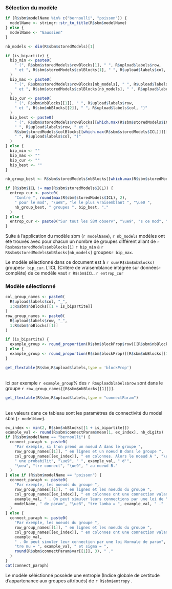 
### Sélection du modèle

```r
if (R$sbm$modelName %in% c("bernoulli", "poisson")) {
  modelName <- stringr::str_to_title(R$sbm$modelName)
} else {
  modelName <- "Gaussien"
}

nb_models <- dim(R$sbm$storedModels)[1]

if (is_bipartite) {
  bip_min <- paste0(
    " (", R$sbm$storedModels$rowBlocks[1], " ", R$upload$labels$row,
    " et ", R$sbm$storedModels$colBlocks[1], " ", R$upload$labels$col, ")"
  )
  bip_max <- paste0(
    " (", R$sbm$storedModels$rowBlocks[nb_models], " ", R$upload$labels$row,
    " et ", R$sbm$storedModels$colBlocks[nb_models], " ", R$upload$labels$col, ")"
  )
  bip_cur <- paste0(
    " (", R$sbm$nbBlocks[[1]], " ", R$upload$labels$row,
    " et ", R$sbm$nbBlocks[[2]], " ", R$upload$labels$col, ")"
  )
  bip_best <- paste0(
    " (", R$sbm$storedModels$rowBlocks[[which.max(R$sbm$storedModels$ICL)]][[1]],
    " ", R$upload$labels$row, " et ",
    R$sbm$storedModels$colBlocks[[which.max(R$sbm$storedModels$ICL)]][[1]],
    " ", R$upload$labels$col, ")"
  )
} else {
  bip_min <- ""
  bip_max <- ""
  bip_cur <- ""
  bip_best <- ""
}

nb_group_best <- R$sbm$storedModels$nbBlocks[[which.max(R$sbm$storedModels$ICL)]][[1]]

if (R$sbm$ICL != max(R$sbm$storedModels$ICL)) {
  entrop_cur <- paste0(
    "Contre ", round(max(R$sbm$storedModels$ICL), 2),
    " pour le mod", "\ue8", "le le plus vraisemblant ", "\ue0 ",
    nb_group_best, " groupes ", bip_best, "."
  )
} else {
  entrop_cur <- paste0("Sur tout les SBM observ", "\ue9", "s ce mod", "\ue8", "le ", "\ue0", " l'ICL la plus ", "\ue9", "l", "\ue9", "v", "\ue9", "e, c'est le plus vraisemblable.")
}
```


Suite à l'application du modèle sbm (`r modelName`), `r nb_models` modèles ont été trouvés avec pour chacun un nombre de groupes différent allant de `r R$sbm$storedModels$nbBlocks[1]` `r bip_min` à `r R$sbm$storedModels$nbBlocks[nb_models]` groupes`r bip_max`. 

Le modèle sélectionné dans ce document est à `r sum(R$sbm$nbBlocks)` groupes`r bip_cur`. L'ICL (Critère de vraisemblance intégrée sur données-complète) de ce modèle vaut `r R$sbm$ICL`. `r entrop_cur`


### Modèle sélectionné 

```r
col_group_names <- paste0(
  R$upload$labels$col, "_",
  1:R$sbm$nbBlocks[[1 + is_bipartite]]
)
row_group_names <- paste0(
  R$upload$labels$row, "_",
  1:R$sbm$nbBlocks[[1]]
)

if (is_bipartite) {
  example_group <- round_proportion(R$sbm$blockProp$row)[[R$sbm$nbBlocks[[1]]]] * 100
} else {
  example_group <- round_proportion(R$sbm$blockProp)[[R$sbm$nbBlocks[[1]]]] * 100
}

get_flextable(R$sbm,R$upload$labels,type = 'blockProp')
```
<br>
Ici par exemple `r example_group`\% des `r R$upload$labels$row` sont dans le groupe `r row_group_names[[R$sbm$nbBlocks[[1]]]]`. 

```r
get_flextable(R$sbm,R$upload$labels,type = "connectParam")
```
<br> 
Les valeurs dans ce tableau sont les paramètres de connectivité du model sbm (`r modelName`). 

```r
ex_index <- min(2, R$sbm$nbBlocks[[1 + is_bipartite]])
example_val <- round(R$sbm$connectParam$mean[1, ex_index], nb_digits)
if (R$sbm$modelName == "bernoulli") {
  connect_paraph <- paste0(
    "Par exemple, si l'on prend un noeud A dans le groupe ",
    row_group_names[[1]], " en lignes et un noeud B dans le groupe ",
    col_group_names[[ex_index]], " en colonnes. Alors le noeud A ", "\ue0",
    " une probabilit", "\ue9", " ", example_val, " d'",
    "\uea", "tre connect", "\ue9", " au noeud B."
  )
} else if (R$sbm$modelName == "poisson") {
  connect_paraph <- paste0(
    "Par exemple, les noeuds du groupe ",
    row_group_names[[1]], " en lignes et les noeuds du groupe ",
    col_group_names[[ex_index]], " en colonnes ont une connection valant en moyenne ",
    example_val, " . On peut simuler leurs connections par une loi de ",
    modelName, " de param", "\ue8", "tre lamba = ", example_val, " ."
  )
} else {
  connect_paraph <- paste0(
    "Par exemple, les noeuds du groupe ",
    row_group_names[[1]], " en lignes et les noeuds du groupe ",
    col_group_names[[ex_index]], " en colonnes ont une connection valant en moyenne ",
    example_val,
    " . On peut simuler leur connection par une loi Normale de param", "\ue8",
    "tre mu = ", example_val, " et sigma = ",
    round(R$sbm$connectParam$var[[1]], 3), " ."
  )
}
cat(connect_paraph)
```
Le modèle séléctionné possède une entropie (Indice globale de certitude d'appartenance aux groupes attribués) de `r R$sbm$entropy` .

